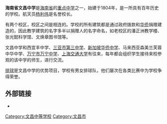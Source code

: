{{article issues
|
{{Newsrelease|time=2010-11-04T08:44:31+00:00}}
{{Unreferenced|time=2010-11-04T08:44:31+00:00}}
}}
{{Infobox school
| name = 海南省文昌中学
| logo = [[File:Wenchang_City_Middle_School_-_01.JPG|200px]]
| motto = 
| established = 1804年
| type = 公立中学
| address = {{PRC}}[[海南省|海南省]][[文昌市|文昌市]]
| website = http://www.hnwczx.com/
| district = 
| principal = 潘正怀
| telephone = +86-0898-63298555
| coordinates = {{Coord|19.60279|N|110.75473|E}}
}}
'''海南省文昌中学'''是[[海南省|海南省]]的[[重点中学|重点中学]]之一，始建于1804年，是一所具有百年历史的学校。航天员[[杨利伟|杨利伟]]是名誉校长。

有两个校区，校区之间是相连的。学校的所有建筑都是通过政府拨款和[[华侨|华侨]]捐赠建造的，因此教学建筑的名字多半以捐赠人的名字命名，如老校区的潘正洲教学楼、张光懿科学馆、文焕章图书馆等。

文昌中学和西宜丰中学、[[三亚市第三中学|三亚市第三中学]]、[[新加坡华侨中学|新加坡华侨中学]]、马来西亚森美兰芙蓉中华中学、[[万宁市万宁中学|万宁市万宁中学]]、[[上海交通大学|上海交通大学]]有往来，每年都会组织学生接待来校参观的该中学的师生，进行交流。

[[排球|排球]]是文昌中学的优势项目，学校有男女排球队，他们屡次在各类比赛中为学校争得荣誉。

== 外部链接 ==

* {{官网|http://www.hnwczx.com/}}

[[Category:文昌中等学校|Category:文昌中等学校]]
[[Category:文昌市|Category:文昌市]]